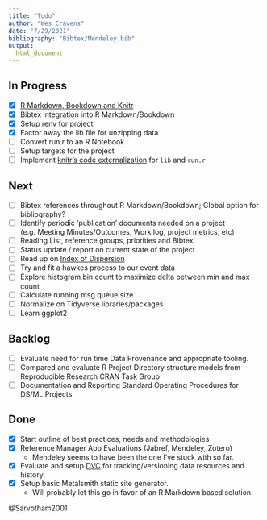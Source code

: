 ```yaml
---
title: "Todo"
author: "Wes Cravens"
date: "7/29/2021"
bibliography: "Bibtex/Mendeley.bib"
output:
  html_document
---
```


## In Progress
- [x] [R Markdown, Bookdown and Knitr](https://bookdown.org/yihui/rmarkdown/)
- [x] Bibtex integration into R Markdown/Bookdown
- [x] Setup renv for project
- [x] Factor away the lib file for unzipping data
- [ ] Convert run.r to an R Notebook
- [ ] Setup targets for the project
- [ ] Implement  [knitr's code externalization](https://yihui.org/knitr/demo/externalization/) for `lib` and `run.r`

## Next 
- [ ] Bibtex references throughout R Markdown/Bookdown; Global option for bibliography?
- [ ] Identify periodic 'publication' documents needed on a project (e.g. Meeting Minutes/Outcomes, Work log, project metrics, etc)
- [ ] Reading List, reference groups, priorities and Bibtex
- [ ] Status update / report on current state of the project
- [ ] Read up on [Index of Dispersion](https://en.wikipedia.org/wiki/Index_of_dispersion)
- [ ] Try and fit a hawkes process to our event data
- [ ] Explore histogram bin count to maximize delta between min and max count
- [ ] Calculate running msg queue size
- [ ] Normalize on Tidyverse libraries/packages
- [ ] Learn ggplot2

## Backlog
- [ ] Evaluate need for run time Data Provenance and appropriate tooling.
- [ ] Compared and evaluate R Project Directory structure models from Reproducible Research CRAN Task Group
- [ ] Documentation and Reporting Standard Operating Procedures for DS/ML Projects

## Done
- [x] Start outline of best practices, needs and methodologies
- [x] Reference Manager App Evaluations (Jabref, Mendeley, Zotero)
  - Mendeley seems to have been the one I've stuck with so far.
- [x] Evaluate and setup [DVC](dvc.org) for tracking/versioning data resources and history.
- [x] Setup basic Metalsmith static site generator.
  - Will probably let this go in favor of an R Markdown based solution.
  
@Sarvotham2001
  